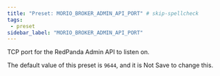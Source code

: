 ```yaml
---
title: "Preset: MORIO_BROKER_ADMIN_API_PORT" # skip-spellcheck
tags:
 - preset
sidebar_label: "MORIO_BROKER_ADMIN_API_PORT"
---
```


TCP port for the RedPanda Admin API to listen on.

<Note>

The default value of this preset is `9644`, and it is <Label style="danger">Not Save</Label> to change this.

</Note>
